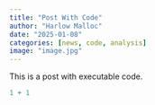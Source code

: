 ```yaml
---
title: "Post With Code"
author: "Harlow Malloc"
date: "2025-01-08"
categories: [news, code, analysis]
image: "image.jpg"
---
```


This is a post with executable code.

```r
1 + 1
```
